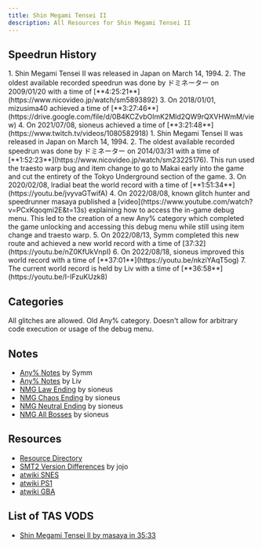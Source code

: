 ```yaml
---
title: Shin Megami Tensei II
description: All Resources for Shin Megami Tensei II
---
```



<DocsHero 
    content="Shin Megami Tensei II is a sequel to the first Shin Megami Tensei game. It is a notably buggy game."
    srcUrl={cover}
    alt="Shin Megami Tensei II Cover"
/>

<LinkCard title="Leaderboards" href="https://www.speedrun.com/smt2" description="See all the submitted runs on Speedrun.com"/>

## Speedrun History

<Tabs>
<TabItem label="No Major Glitches - SNES">
<Steps>
1. Shin Megami Tensei II was released in Japan on March 14, 1994.
2. The oldest available recorded speedrun was done by ドミネーター on 2009/01/20 with a time of [**4:25:21**](https://www.nicovideo.jp/watch/sm5893892)
3. On 2018/01/01, mizusima40 achieved a time of [**3:27:46**](https://drive.google.com/file/d/0B4KCZvbOlmK2Mld2QW9rQXVHWmM/view)
4. On 2021/07/08, sioneus achieved a time of [**3:21:48**](https://www.twitch.tv/videos/1080582918)
</Steps>
</TabItem>

<TabItem label="Any% - SNES">
<Steps>
1. Shin Megami Tensei II was released in Japan on March 14, 1994.
2. The oldest available recorded speedrun was done by ドミネーター on 2014/03/31 with a time of [**1:52:23**](https://www.nicovideo.jp/watch/sm23225176). This run used the traesto warp bug and item change to go to Makai early into the game and cut the entirety of the Tokyo Underground section of the game.
3. On 2020/02/08, lradial beat the world record with a time of [**1:51:34**](https://youtu.be/jvyvaGTwifA)
4. On 2022/08/08, known glitch hunter and speedrunner masaya published a [video](https://www.youtube.com/watch?v=PCxKqoqmi2E&t=13s) explaining how to access the in-game debug menu. This led to the creation of a new Any% category which completed the game unlocking and accessing this debug menu while still using item change and traesto warp.
5. On 2022/08/13, Symm completed this new route and achieved a new world record with a time of [37:32](https://youtu.be/nZ0KfUkVnpI)
6. On 2022/08/18, sioneus improved this world record with a time of [**37:01**](https://youtu.be/nkziYAqT5og)
7. The current world record is held by Liv with a time of [**36:58**](https://youtu.be/I-IFzuKUzk8)
</Steps>
</TabItem>
</Tabs>

## Categories
<CardGrid>
    <Card title="Any%">All glitches are allowed.</Card>
    <Card title="Any%, no ACE">Old Any% category. Doesn't allow for arbitrary code execution or usage of the debug menu.</Card>
    <Card title="No Major Glitches"></Card>
    <Card title="All Bosses"></Card>
</CardGrid>

## Notes
- [Any% Notes](https://www.speedrun.com//smt2/guides/gq2kv) by Symm
- [Any% Notes](https://docs.google.com/document/d/1T7fuUMkHGcBnn8KTvZihCexb8ZETJztttrSaThR1e3o/edit) by Liv
- [NMG Law Ending](https://sioneus.me/notes/smt2law) by sioneus
- [NMG Chaos Ending](https://sioneus.me/notes/smt2chaos) by sioneus
- [NMG Neutral Ending](https://sioneus.me/notes/smt2neutral) by sioneus
- [NMG All Bosses](https://sioneus.me/notes/smt2bosses) by sioneus

## Resources
- [Resource Directory](https://drive.google.com/drive/folders/1Gs6uivj5UgV6K-STOxApPajkhkj2Tc3H)
- [SMT2 Version Differences](https://github.com/mbcsalmeida/megatenspeedruns.com/blob/main/src/assets/documents/SMT2%20-%20Platform%20Differences%20by%20jojo.pdf) by jojo
- [atwiki SNES](https://w.atwiki.jp/shinmegamitensei2/pages/8.html)
- [atwiki PS1](https://w.atwiki.jp/shinmegamitensei2/pages/422.html)
- [atwiki GBA](https://w.atwiki.jp/shinmegamitensei2/pages/378.html)

## List of TAS VODS
- [Shin Megami Tensei II by masaya in 35:33](https://www.youtube.com/watch?v=Pi9C7Ej_1zw)

